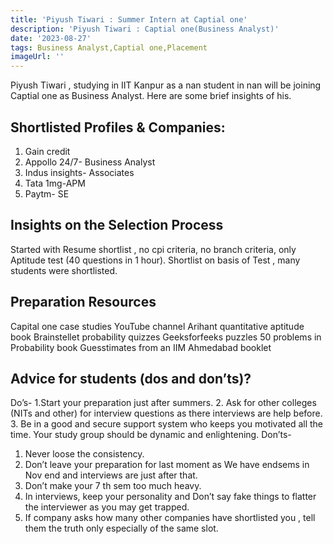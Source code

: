 ```yaml
---
title: 'Piyush Tiwari : Summer Intern at Captial one'
description: 'Piyush Tiwari : Captial one(Business Analyst)'
date: '2023-08-27'
tags: Business Analyst,Captial one,Placement
imageUrl: ''
---
```


Piyush Tiwari , studying in IIT Kanpur as a nan student in nan will be joining Captial one as Business Analyst. Here are some brief insights of his.

## Shortlisted Profiles & Companies:
1. Gain credit
2. Appollo 24/7- Business Analyst
3. Indus insights- Associates
4. Tata 1mg-APM
5. Paytm- SE

## Insights on the Selection Process
Started with Resume shortlist , no cpi criteria, no branch criteria, only Aptitude test (40
questions in 1 hour). Shortlist on basis of Test , many students were shortlisted.

##  Preparation Resources
Capital one case studies YouTube channel
Arihant quantitative aptitude book
Brainstellet probability quizzes
Geeksforfeeks puzzles
50 problems in Probability book
Guesstimates from an IIM Ahmedabad booklet

## Advice for students (dos and don’ts)? 
Do’s-
1.Start your preparation just after summers.
2. Ask for other colleges (NITs and other) for interview questions as there interviews are help
before.
3. Be in a good and secure support system who keeps you motivated all the time. Your study
group should be dynamic and enlightening.
Don’ts-
1. Never loose the consistency.
2. Don’t leave your preparation for last moment as We have endsems in Nov end and
interviews are just after that.
3. Don’t make your 7 th sem too much heavy.
4. In interviews, keep your personality and Don’t say fake things to flatter the interviewer
as you may get trapped.
5. If company asks how many other companies have shortlisted you , tell them the truth
only especially of the same slot.

